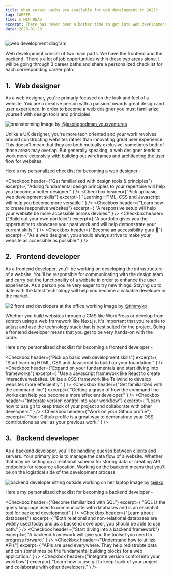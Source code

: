 ```yaml
---
title: What career paths are available for web development in 2023?
tag: CAREER
time: 5 MIN READ
excerpt: There has never been a better time to get into web development than today. With the increase of demand in the marketplace, web development has become one of the most sought-after career. In this post I hope to share some insight on possible career paths to choose from.
date: 2023-01-20
---
```


![web development diagram](/web.png)

Web development consist of two main parts. We have the frontend and the backend. There's a lot of job opportunities within these two areas alone. I will be going through 3 career paths and share a personalized checklist for each corresponding career path.

## 1. &nbsp; Web designer

As a web designer, you're primarly focused on the look and feel of a website.
You are a creative person with a passion towards great design and user experience. In order to become a web designer you must familiarize yourself with design tools and principles.

![brainstorming](https://images.unsplash.com/photo-1552664730-d307ca884978?ixlib=rb-4.0.3&ixid=MnwxMjA3fDB8MHxwaG90by1wYWdlfHx8fGVufDB8fHx8&auto=format&fit=crop&w=2670&q=80)
Image by [@jasongoodman_youxventures](https://unsplash.com/@jasongoodman_youxventures)

Unlike a UX designer, you're more tech oriented and your work revolves around
constructing websites rather than innovating great user experience. This doesn't
mean that they are both mutually exclusive, sometimes both of those areas may
overlap. But generally speaking, a web designer tends to work more extensivly
with building out wireframes and architecting the user flow for websites.

Here's my personalized checklist for becoming a web designer -

<Checkbox
  header={"Get familiarized with design tools & principles"}
  excerpt={
    "Adding fundamental design principles to your repertoire will help you become a better designer."
  }
/>
<Checkbox
  header={"Pick up basic web development skills"}
  excerpt={
    "Learning HTML, CSS and Javascript will help you become more versatile."
  }
/>
<Checkbox
  header={"Learn how to create responsive websites"}
  excerpt={
    "A responsive setup will help your website be more accessible across devices."
  }
/>
<Checkbox
  header={"Build out your own portfolio"}
  excerpt={
    "A portfolio gives you the oppertunity to showcase your past work and will help demonstrate your current skills."
  }
/>
<Checkbox
  header={"Become an accessibility guru 🥷"}
  excerpt={
    "As a web designer, you should always strive to make your website as accessible as possible."
  }
/>

## 2. &nbsp; Frontend developer

As a frontend developer, you'll be working on developing the infrastructure
of a website. You'll be responsible for communicating with the design team
and carry out the functionality of a website in order to enhance the user
experience. As a person you're very eager to try new things. Staying up to
date with the latest technology will help you become a valuable developer in
the market.

![2 front end developers at the office working](https://images.unsplash.com/photo-1551434678-e076c223a692?ixlib=rb-4.0.3&ixid=MnwxMjA3fDB8MHxwaG90by1wYWdlfHx8fGVufDB8fHx8&auto=format&fit=crop&w=2670&q=80)
Image by [@timmykp](https://unsplash.com/@timmykp)

Whether you build websites through a CMS like WordPress or develop from scratch
using a web framework like Next.js, it's important that you're able to adjust
and use the technology stack that is best suited for the project. Being a
frontend developer means that you get to be very hands-on with the code.

Here's my personalized checklist for becoming a frontend developer -

<Checkbox
  header={"Pick up basic web development skills"}
  excerpt={
    "Start learning HTML, CSS and Javascript to build up your foundation."
  }
/>
<Checkbox
  header={"Expand on your fundamentals and start diving into frameworks"}
  excerpt={
    "Use a Javascript framework like React to create interactive websites. Utilize a CSS framework like Tailwind to develop websites more effeciently."
  }
/>
<Checkbox
  header={"Get familiarized with the command line"}
  excerpt={
    "Getting a grasp of how the command line works can help you become a more effecient developer."
  }
/>
<Checkbox
  header={"Integrate version control into your workflow"}
  excerpt={
    "Learn how to use git to keep track of your project and collaborate with other developers."
  }
/>
<Checkbox
  header={"Work on your Github profile"}
  excerpt={
    "Your Github profile is a great way to demonstrate your OSS contributions as well as your previous work."
  }
/>

## 3. &nbsp; Backend developer

As a backend developer, you'll be handling queries between clients and servers. Your primary job is to manage the data flow of a website. Whether that may be setting up a relational schema for storing data or creating API endpoints for resource allocation.
Working on the backend means that you'll be on the logistical side of the development process.

![backend developer sitting outside working on her laptop](https://images.unsplash.com/photo-1617472592135-72a181d04b27?ixlib=rb-4.0.3&ixid=MnwxMjA3fDB8MHxwaG90by1wYWdlfHx8fGVufDB8fHx8&auto=format&fit=crop&w=2670&q=80)
Image by [@jexo](https://unsplash.com/@jexo)

Here's my personalized checklist for becoming a backend developer -

<Checkbox
  header={"Become familiarized with SQL"}
  excerpt={
    "SQL is the query language used to communicate with databases and is an essential tool for backend development"
  }
/>
<Checkbox
  header={"Learn about databases"}
  excerpt={
    "Both relational and non-relational databases are widely used today and as a backend developer, you should be able to use both."
  }
/>
<Checkbox
  header={"Start diving into a backend framework"}
  excerpt={
    "A backend framework will give you the toolset you need to progress forward."
  }
/>
<Checkbox
  header={"Understand how to utilize APIs"}
  excerpt={
    "APIs are used everywhere. They help redistrubte data and can sometimes be the fundamental building blocks for a web application."
  }
/>
<Checkbox
  header={"Integrate version control into your workflow"}
  excerpt={
    "Learn how to use git to keep track of your project and collaborate with other developers."
  }
/>

